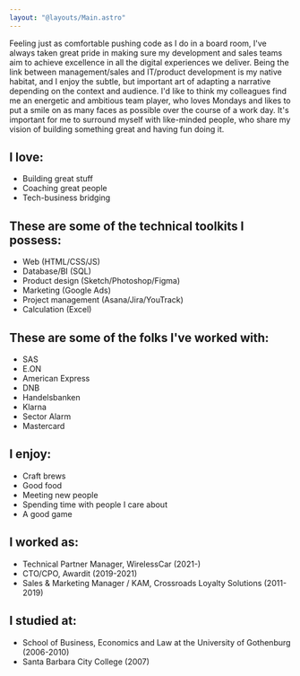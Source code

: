 ```yaml
---
layout: "@layouts/Main.astro"
---
```



<Wrapper>

<Greeting greetings={greetings} />

<Prose>

<div class="lead">
  Feeling just as comfortable pushing code as I do in a board room, I've always
  taken great pride in making sure my development and sales teams aim to achieve
  excellence in all the digital experiences we deliver. Being the link between
  management/sales and IT/product development is my native habitat, and I enjoy
  the subtle, but important art of adapting a narrative depending on the context
  and audience. I'd like to think my colleagues find me an energetic and
  ambitious team player, who loves Mondays and likes to put a smile on as many
  faces as possible over the course of a work day. It's important for me to
  surround myself with like-minded people, who share my vision of building
  something great and having fun doing it.
</div>

## I love:

- Building great stuff
- Coaching great people
- Tech-business bridging

## These are some of the technical toolkits I possess:

- Web (HTML/CSS/JS)
- Database/BI (SQL)
- Product design (Sketch/Photoshop/Figma)
- Marketing (Google Ads)
- Project management (Asana/Jira/YouTrack)
- Calculation (Excel)

## These are some of the folks I've worked with:

- SAS
- E.ON
- American Express
- DNB
- Handelsbanken
- Klarna
- Sector Alarm
- Mastercard

## I enjoy:

- Craft brews
- Good food
- Meeting new people
- Spending time with people I care about
- A good game

## I worked as:

- Technical Partner Manager, WirelessCar (2021-)
- CTO/CPO, Awardit (2019-2021)
- Sales & Marketing Manager / KAM, Crossroads Loyalty Solutions (2011-2019)

## I studied at:

- School of Business, Economics and Law at the University of Gothenburg (2006-2010)
- Santa Barbara City College (2007)

</Prose>

</Wrapper>
